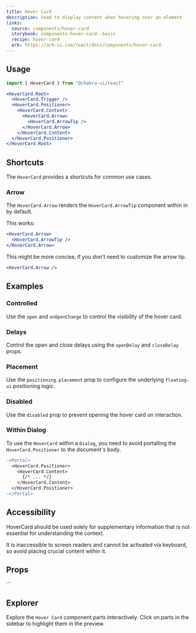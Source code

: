 ```yaml
---
title: Hover Card
description: Used to display content when hovering over an element
links:
  source: components/hover-card
  storybook: components-hover-card--basic
  recipe: hover-card
  ark: https://ark-ui.com/react/docs/components/hover-card
---
```


<ExampleTabs name="hover-card-basic" />

## Usage

```jsx
import { HoverCard } from "@chakra-ui/react"
```

```jsx
<HoverCard.Root>
  <HoverCard.Trigger />
  <HoverCard.Positioner>
    <HoverCard.Content>
      <HoverCard.Arrow>
        <HoverCard.ArrowTip />
      </HoverCard.Arrow>
    </HoverCard.Content>
  </HoverCard.Positioner>
</HoverCard.Root>
```

## Shortcuts

The `HoverCard` provides a shortcuts for common use cases.

### Arrow

The `HoverCard.Arrow` renders the `HoverCard.ArrowTip` component within in by
default.

This works:

```jsx
<HoverCard.Arrow>
  <HoverCard.ArrowTip />
</HoverCard.Arrow>
```

This might be more concise, if you don't need to customize the arrow tip.

```jsx
<HoverCard.Arrow />
```

## Examples

### Controlled

Use the `open` and `onOpenChange` to control the visibility of the hover card.

<ExampleTabs name="hover-card-controlled" />

### Delays

Control the open and close delays using the `openDelay` and `closeDelay` props.

<ExampleTabs name="hover-card-with-delay" />

### Placement

Use the `positioning.placement` prop to configure the underlying `floating-ui`
positioning logic.

<ExampleTabs name="hover-card-with-placement" />

### Disabled

Use the `disabled` prop to prevent opening the hover card on interaction.

<ExampleTabs name="hover-card-with-disabled" />

### Within Dialog

To use the `HoverCard` within a `Dialog`, you need to avoid portalling the
`HoverCard.Positioner` to the document's body.

```diff
-<Portal>
  <HoverCard.Positioner>
    <HoverCard.Content>
      {/* ... */}
    </HoverCard.Content>
  </HoverCard.Positioner>
-</Portal>
```

## Accessibility

HoverCard should be used solely for supplementary information that is not
essential for understanding the context.

It is inaccessible to screen readers and cannot be activated via keyboard, so
avoid placing crucial content within it.

## Props

<PropTable component="HoverCard" part="Root" />
```

## Explorer

Explore the `Hover Card` component parts interactively. Click on parts in the
sidebar to highlight them in the preview.

<Explorer name="hover-card-basic" />
